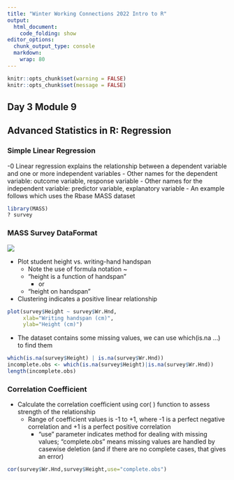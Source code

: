 ```yaml
---
title: "Winter Working Connections 2022 Intro to R"
output:
  html_document:
    code_folding: show
editor_options:
  chunk_output_type: console
  markdown: 
    wrap: 80
---
```


```r
knitr::opts_chunk$set(warning = FALSE)
knitr::opts_chunk$set(message = FALSE)
```

## Day 3 Module 9

## Advanced Statistics in R: Regression

### Simple Linear Regression

-0 Linear regression explains the relationship between a dependent variable and one or more independent variables
  - Other names for the dependent variable: outcome variable, response variable
  - Other names for the independent variable: predictor variable, explanatory variable
  - An example follows which uses the Rbase MASS dataset

```r
library(MASS)
? survey
```

### MASS Survey DataFormat
![](images/mass-survey-dataformat.png)

- Plot student height vs. writing-hand handspan
  - Note the use of formula notation ~ 
  - "height is a function of handspan"
    - or 
  - "height on handspan"
- Clustering indicates a positive linear relationship

```r
plot(survey$Height ~ survey$Wr.Hnd,
     xlab="Writing handspan (cm)",
     ylab="Height (cm)")
```

- The dataset contains some missing values, we can use which(is.na …) to find them

```r
which(is.na(survey$Height) | is.na(survey$Wr.Hnd))
incomplete.obs <- which(is.na(survey$Height)|is.na(survey$Wr.Hnd))
length(incomplete.obs)
```

### Correlation Coefficient

- Calculate the correlation coefficient using cor( ) function to assess strength of the relationship
  - Range of coefficient values is -1 to +1, where -1 is a perfect negative correlation and +1 is a perfect positive correlation
    - "use" parameter indicates method for dealing with missing values; "complete.obs" means missing values are handled by casewise deletion (and if there are no complete cases, that gives an error)

```r
cor(survey$Wr.Hnd,survey$Height,use="complete.obs")
```
